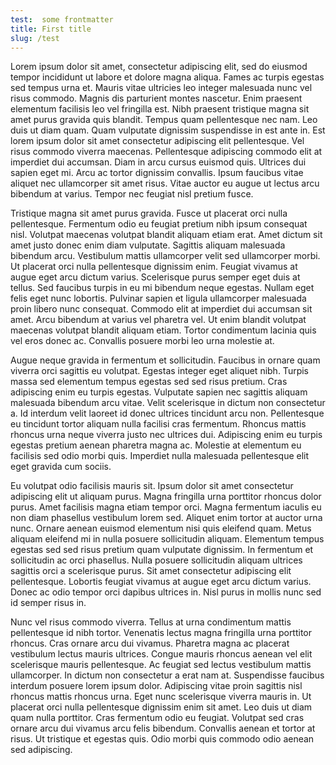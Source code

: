 ```yaml
---
test:  some frontmatter
title: First title
slug: /test
---
```


Lorem ipsum dolor sit amet, consectetur adipiscing elit, sed do eiusmod tempor incididunt ut labore et dolore magna aliqua. Fames ac turpis egestas sed tempus urna et. Mauris vitae ultricies leo integer malesuada nunc vel risus commodo. Magnis dis parturient montes nascetur. Enim praesent elementum facilisis leo vel fringilla est. Nibh praesent tristique magna sit amet purus gravida quis blandit. Tempus quam pellentesque nec nam. Leo duis ut diam quam. Quam vulputate dignissim suspendisse in est ante in. Est lorem ipsum dolor sit amet consectetur adipiscing elit pellentesque. Vel risus commodo viverra maecenas. Pellentesque adipiscing commodo elit at imperdiet dui accumsan. Diam in arcu cursus euismod quis. Ultrices dui sapien eget mi. Arcu ac tortor dignissim convallis. Ipsum faucibus vitae aliquet nec ullamcorper sit amet risus. Vitae auctor eu augue ut lectus arcu bibendum at varius. Tempor nec feugiat nisl pretium fusce.

Tristique magna sit amet purus gravida. Fusce ut placerat orci nulla pellentesque. Fermentum odio eu feugiat pretium nibh ipsum consequat nisl. Volutpat maecenas volutpat blandit aliquam etiam erat. Amet dictum sit amet justo donec enim diam vulputate. Sagittis aliquam malesuada bibendum arcu. Vestibulum mattis ullamcorper velit sed ullamcorper morbi. Ut placerat orci nulla pellentesque dignissim enim. Feugiat vivamus at augue eget arcu dictum varius. Scelerisque purus semper eget duis at tellus. Sed faucibus turpis in eu mi bibendum neque egestas. Nullam eget felis eget nunc lobortis. Pulvinar sapien et ligula ullamcorper malesuada proin libero nunc consequat. Commodo elit at imperdiet dui accumsan sit amet. Arcu bibendum at varius vel pharetra vel. Ut enim blandit volutpat maecenas volutpat blandit aliquam etiam. Tortor condimentum lacinia quis vel eros donec ac. Convallis posuere morbi leo urna molestie at.

Augue neque gravida in fermentum et sollicitudin. Faucibus in ornare quam viverra orci sagittis eu volutpat. Egestas integer eget aliquet nibh. Turpis massa sed elementum tempus egestas sed sed risus pretium. Cras adipiscing enim eu turpis egestas. Vulputate sapien nec sagittis aliquam malesuada bibendum arcu vitae. Velit scelerisque in dictum non consectetur a. Id interdum velit laoreet id donec ultrices tincidunt arcu non. Pellentesque eu tincidunt tortor aliquam nulla facilisi cras fermentum. Rhoncus mattis rhoncus urna neque viverra justo nec ultrices dui. Adipiscing enim eu turpis egestas pretium aenean pharetra magna ac. Molestie at elementum eu facilisis sed odio morbi quis. Imperdiet nulla malesuada pellentesque elit eget gravida cum sociis.

Eu volutpat odio facilisis mauris sit. Ipsum dolor sit amet consectetur adipiscing elit ut aliquam purus. Magna fringilla urna porttitor rhoncus dolor purus. Amet facilisis magna etiam tempor orci. Magna fermentum iaculis eu non diam phasellus vestibulum lorem sed. Aliquet enim tortor at auctor urna nunc. Ornare aenean euismod elementum nisi quis eleifend quam. Metus aliquam eleifend mi in nulla posuere sollicitudin aliquam. Elementum tempus egestas sed sed risus pretium quam vulputate dignissim. In fermentum et sollicitudin ac orci phasellus. Nulla posuere sollicitudin aliquam ultrices sagittis orci a scelerisque purus. Sit amet consectetur adipiscing elit pellentesque. Lobortis feugiat vivamus at augue eget arcu dictum varius. Donec ac odio tempor orci dapibus ultrices in. Nisl purus in mollis nunc sed id semper risus in.

Nunc vel risus commodo viverra. Tellus at urna condimentum mattis pellentesque id nibh tortor. Venenatis lectus magna fringilla urna porttitor rhoncus. Cras ornare arcu dui vivamus. Pharetra magna ac placerat vestibulum lectus mauris ultrices. Congue mauris rhoncus aenean vel elit scelerisque mauris pellentesque. Ac feugiat sed lectus vestibulum mattis ullamcorper. In dictum non consectetur a erat nam at. Suspendisse faucibus interdum posuere lorem ipsum dolor. Adipiscing vitae proin sagittis nisl rhoncus mattis rhoncus urna. Eget nunc scelerisque viverra mauris in. Ut placerat orci nulla pellentesque dignissim enim sit amet. Leo duis ut diam quam nulla porttitor. Cras fermentum odio eu feugiat. Volutpat sed cras ornare arcu dui vivamus arcu felis bibendum. Convallis aenean et tortor at risus. Ut tristique et egestas quis. Odio morbi quis commodo odio aenean sed adipiscing.